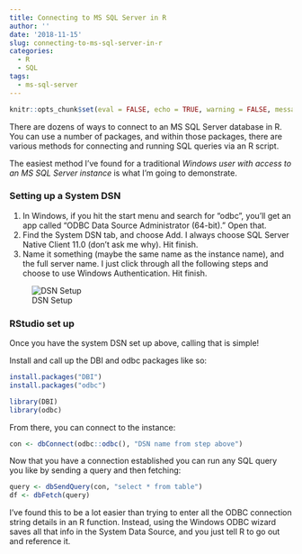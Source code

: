```yaml
---
title: Connecting to MS SQL Server in R
author: ''
date: '2018-11-15'
slug: connecting-to-ms-sql-server-in-r
categories:
  - R
  - SQL
tags:
  - ms-sql-server
---
```


```r
knitr::opts_chunk$set(eval = FALSE, echo = TRUE, warning = FALSE, message = FALSE)
```

There are dozens of ways to connect to an MS SQL Server database in R. You can use a number of packages, and within those packages, there are various methods for connecting and running SQL queries via an R script.

The easiest method I've found for a traditional *Windows* *user* *with* *access* *to* *an* *MS* *SQL* *Server* *instance* is what I'm going to demonstrate.

### Setting up a System DSN

1. In Windows, if you hit the start menu and search for "odbc", you'll get an app called "ODBC Data Source Administrator (64-bit)." Open that. 
2. Find the System DSN tab, and choose Add. I always choose SQL Server Native Client 11.0 (don't ask me why). Hit finish. 
3. Name it something (maybe the same name as the instance name), and the full server name. I just click through all the following steps and choose to use Windows Authentication. Hit finish.

![DSN Setup](dsn-setup.png) 

### RStudio set up

Once you have the system DSN set up above, calling that is simple!

Install and call up the DBI and odbc packages like so:

```r
install.packages("DBI")
install.packages("odbc")

library(DBI)
library(odbc)
```

From there, you can connect to the instance:

```r
con <- dbConnect(odbc::odbc(), "DSN name from step above")
```

Now that you have a connection established you can run any SQL query you like by sending a query and then fetching:

```r
query <- dbSendQuery(con, "select * from table")
df <- dbFetch(query)
```

I've found this to be a lot easier than trying to enter all the ODBC connection string details in an R function. Instead, using the Windows ODBC wizard saves all that info in the System Data Source, and you just tell R to go out and reference it.




